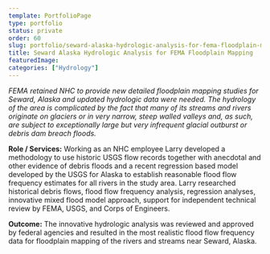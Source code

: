 ```yaml
---
template: PortfolioPage
type: portfolio
status: private
order: 60
slug: portfolio/seward-alaska-hydrologic-analysis-for-fema-floodplain-mapping
title: Seward Alaska Hydrologic Analysis for FEMA Floodplain Mapping
featuredImage: 
categories: ["Hydrology"]
---
```


_FEMA retained NHC to provide new detailed floodplain mapping studies for Seward, Alaska and updated hydrologic data were needed. The hydrology of the area is complicated by the fact that many of its streams and rivers originate on glaciers or in very narrow, steep walled valleys and, as such, are subject to exceptionally large but very infrequent glacial outburst or debris dam breach floods._  
  
**Role / Services:** Working as an NHC employee Larry developed a methodology to use historic USGS flow records together with anecdotal and other evidence of debris floods and a recent regression based model developed by the USGS for Alaska to establish reasonable flood flow frequency estimates for all rivers in the study area. Larry researched historical debris flows, flood flow frequency analysis, regression analyses, innovative mixed flood model approach, support for independent technical review by FEMA, USGS, and Corps of Engineers.  
  
**Outcome:** The innovative hydrologic analysis was reviewed and approved by federal agencies and resulted in the most realistic flood flow frequency data for floodplain mapping of the rivers and streams near Seward, Alaska.